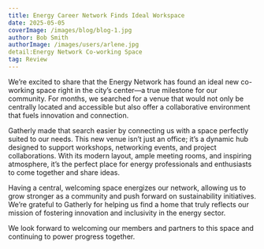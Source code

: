 ```yaml
---
title: Energy Career Network Finds Ideal Workspace
date: 2025-05-05
coverImage: /images/blog/blog-1.jpg
author: Bob Smith
authorImage: /images/users/arlene.jpg
detail:Energy Network Co-working Space
tag: Review
---
```


We’re excited to share that the Energy Network has found an ideal new co-working space right in the city’s center—a true milestone for our community. For months, we searched for a venue that would not only be centrally located and accessible but also offer a collaborative environment that fuels innovation and connection.

Gatherly made that search easier by connecting us with a space perfectly suited to our needs. This new venue isn’t just an office; it’s a dynamic hub designed to support workshops, networking events, and project collaborations. With its modern layout, ample meeting rooms, and inspiring atmosphere, it’s the perfect place for energy professionals and enthusiasts to come together and share ideas.

Having a central, welcoming space energizes our network, allowing us to grow stronger as a community and push forward on sustainability initiatives. We’re grateful to Gatherly for helping us find a home that truly reflects our mission of fostering innovation and inclusivity in the energy sector.

We look forward to welcoming our members and partners to this space and continuing to power progress together.

